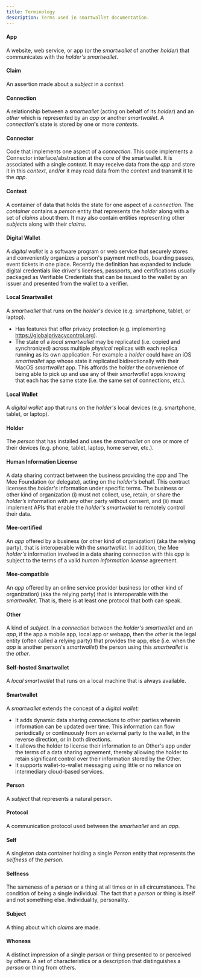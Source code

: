 ```yaml
---
title: Terminology
description: Terms used in smartwallet documentation.
---
```

#### App

A website, web service, or app (or the *smartwallet* of another *holder*) that communicates with the *holder's* *smartwallet*.

#### Claim

An assertion made about a *subject* in a *context*.

#### Connection

A relationship between a *smartwallet* (acting on behalf of its *holder*) and an *other* which is represented by an *app* or another *smartwallet*. A *connection*'s state is stored by one or more *contexts*. 

#### Connector

Code that implements one aspect of a *connection*. This code implements a Connector interface/abstraction at the core of the smartwallet. It is associated with a single *context*. It may receive data from the *app* and store it in this *context*, and/or it may read data from the *context* and transmit it to the *app*.

#### Context

A container of data that holds the state for one aspect of a *connection*. The *container* contains a *person* entity that represents the *holder* along with a set of *claims* about them. It may also contain entities representing other *subjects* along with their *claims*.

#### Digital Wallet

A *digital wallet* is a software program or web service that securely stores and conveniently organizes a person's payment methods, boarding passes, event tickets in one place. Recently the definition has expanded to include digital credentials like driver's licenses, passports, and certifications usually packaged as Verifiable Credentials that can be issued to the wallet by an issuer and presented from the wallet to a verifier. 

#### Local Smartwallet

A *smartwallet* that runs on the *holder's* device (e.g. smartphone, tablet, or laptop). 

- Has features that offer privacy protection (e.g. implementing https://globalprivacycontrol.org).
- The state of a *local smartwallet* may be replicated (i.e. copied and synchronized) across multiple *physical* replicas with each replica running as its own application. For example a *holder* could have an iOS *smartwallet* app whose state it replicated bidirectionally with their MacOS *smartwallet* app. This affords the *holder* the convenience of being able to pick up and use any of their *smartwallet* apps knowing that each has the same state (i.e. the same set of connections, etc.).

#### Local Wallet

A *digital wallet* app that runs on the *holder's* local devices (e.g. smartphone, tablet, or laptop). 

#### Holder

The *person* that has installed and uses the *smartwallet* on one or more of their devices (e.g. phone, tablet, laptop, home server, etc.).

#### Human Information License

A data sharing contract between the business providing the *app* and The Mee Foundation (or delegate), acting on the *holder's* behalf. This contract licenses the *holder's* information under specific terms. The business or other kind of organization (i) must not collect, use, retain, or share the *holder’s* information with any other party without consent, and (ii) must implement APIs that enable the *holder's* *smartwallet* to remotely control their data.

#### Mee-certified

An *app* offered by a business (or other kind of organization) (aka the relying party), that is interoperable with the *smartwallet*. In addition, the Mee *holder's* information involved in a data sharing connection with this *app* is subject to the terms of a valid *human information license* agreement.

#### Mee-compatible

An *app* offered by an online service provider business (or other kind of organization) (aka the relying party) that is interoperable with the *smartwallet*. That is, there is at least one protocol that both can speak.

#### Other

A kind of *subject*. In a *connection* between the *holder's* *smartwallet* and an *app*, if the app a mobile app, local app or webapp, then the *other* is the legal entity (often called a relying party) that provides the app, else (i.e. when the *app* is another person's *smartwallet*) the person using this *smartwallet* is the *other*.

#### Self-hosted Smartwallet

A *local smartwallet* that runs on a local machine that is always available. 

#### Smartwallet

A *smartwallet* extends the concept of a *digital wallet:*
- It adds dynamic data sharing *connections* to other parties wherein information can be updated over time. This information can flow periodically or continuously from an external party to the wallet, in the reverse direction, or in both directions.
- It allows the holder to license their information to an Other's app under the terms of a data sharing agreement, thereby allowing the holder to retain significant control over their information stored by the Other.
- It supports wallet-to-wallet messaging using little or no reliance on intermediary cloud-based services.

#### Person

A *subject* that represents a natural person.

#### Protocol

A communication protocol used between the *smartwallet* and an *app*.

#### Self

A singleton data container holding a single *Person* entity that represents the *selfness* of the *person.*

#### Selfness

The sameness of a *person* or a thing at all times or in all circumstances. The condition of being a single individual. The fact that a *person* or thing is itself and not something else. Individuality, personality. 

#### Subject

A thing about which *claims* are made.

#### Whoness

A distinct impression of a single *person* or thing presented to or perceived by *others*. A set of characteristics or a description that distinguishes a *person* or thing from others. 
